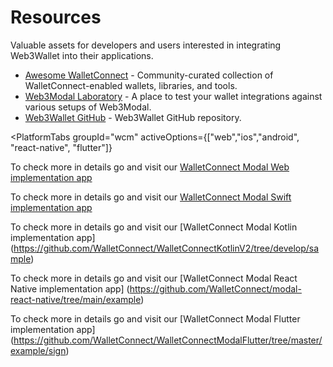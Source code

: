
# Resources

Valuable assets for developers and users interested in integrating Web3Wallet into their applications.

<CloudBanner />

<!--Todo: Prettify this section-->

- [Awesome WalletConnect](https://github.com/WalletConnect/awesome-walletconnect) - Community-curated collection of WalletConnect-enabled wallets, libraries, and tools.
- [Web3Modal Laboratory](https://lab.web3modal.com) - A place to test your wallet integrations against various setups of Web3Modal.
- [Web3Wallet GitHub](https://github.com/WalletConnect/walletconnect-monorepo/tree/v2.0/packages/web3wallet) - Web3Wallet GitHub repository.

<PlatformTabs
	groupId="wcm"
	activeOptions={["web","ios","android", "react-native", "flutter"]}
>
<PlatformTabItem value="web">

To check more in details go and visit our [WalletConnect Modal Web implementation app](https://github.com/WalletConnect/web3modal-examples)

</PlatformTabItem>
<PlatformTabItem value="ios">

To check more in details go and visit our [WalletConnect Modal Swift implementation app](https://github.com/WalletConnect/WalletConnectSwiftV2/tree/main/Example/WalletApp)

</PlatformTabItem>
<PlatformTabItem value="android">

To check more in details go and visit our [WalletConnect Modal Kotlin implementation app] (https://github.com/WalletConnect/WalletConnectKotlinV2/tree/develop/sample)

</PlatformTabItem>
<PlatformTabItem value="react-native">

To check more in details go and visit our [WalletConnect Modal React Native implementation app] (https://github.com/WalletConnect/modal-react-native/tree/main/example)

</PlatformTabItem>
<PlatformTabItem value="flutter">

To check more in details go and visit our [WalletConnect Modal Flutter implementation app] (https://github.com/WalletConnect/WalletConnectModalFlutter/tree/master/example/sign)

</PlatformTabItem>

</PlatformTabs>